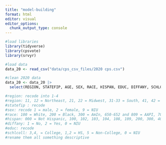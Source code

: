 ```yaml
---
title: "model-building"
format: html
editor: visual
editor_options: 
  chunk_output_type: console
---
```


```r
#load libraries
library(tidyverse)
library(cpsvote)
library(srvyr)
```

```r
#load data
data_20 <- read_csv("data/cps_csv_files/2020 cps.csv")
```

```r
#clean 2020 data
data_20 <- data_20 |>
  select(REGION, STATEFIP, AGE, SEX, RACE, HISPAN, EDUC, DIFFANY, SCHLCOLL, VOSUPPWT)

#region: recode into 1-4
#region: 11, 12 = Northeast, 21, 22 = Midwest, 31-33 = South, 41, 42 = West
#statefip : recode
#sex: recode 1 = male, 2 = female, 9 = NIU
#race: 100 = White, 200 = Black, 300 = AmIn, 650-652 and 809 = AAPI, 700 = Other, 801-808 = Biracial
#hispan: 000 = Not Hispanic, 100, 102, 103, 104, 108, 109, 200, 300, 400, 500, 600, 710,  611, 612 = Hispanic, 901 and 902 = NIU
#diffany: 1 = No, 2 = Yes, 0 = NIU
#educ: recode
#schlcoll: 3,4, = College, 1,2 = HS, 5 = Non-College, 0 = NIU
#rename them all something descriptive
```
